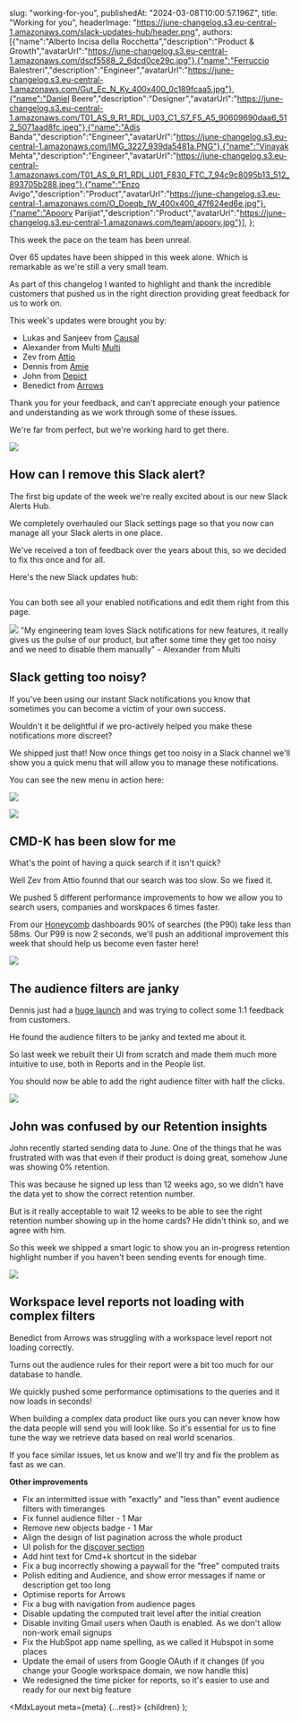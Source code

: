 
slug: "working-for-you",
publishedAt: "2024-03-08T10:00:57.196Z",
title: "Working for you",
headerImage: "https://june-changelog.s3.eu-central-1.amazonaws.com/slack-updates-hub/header.png",
authors: [{"name":"Alberto Incisa della Rocchetta","description":"Product & Growth","avatarUrl":"https://june-changelog.s3.eu-central-1.amazonaws.com/dscf5588_2_6dcd0ce29c.jpg"},{"name":"Ferruccio Balestreri","description":"Engineer","avatarUrl":"https://june-changelog.s3.eu-central-1.amazonaws.com/Gut_Ec_N_Ky_400x400_0c189fcaa5.jpg"},{"name":"Daniel Beere","description":"Designer","avatarUrl":"https://june-changelog.s3.eu-central-1.amazonaws.com/T01_AS_9_R1_RDL_U03_C1_S7_F5_A5_90609690daa6_512_5071aad8fc.jpeg"},{"name":"Adis Banda","description":"Engineer","avatarUrl":"https://june-changelog.s3.eu-central-1.amazonaws.com/IMG_3227_939da5481a.PNG"},{"name":"Vinayak Mehta","description":"Engineer","avatarUrl":"https://june-changelog.s3.eu-central-1.amazonaws.com/T01_AS_9_R1_RDL_U01_F830_FTC_7_94c9c8095b13_512_893705b288.jpeg"},{"name":"Enzo Avigo","description":"Product","avatarUrl":"https://june-changelog.s3.eu-central-1.amazonaws.com/O_Doeqb_IW_400x400_47f624ed6e.jpg"},{"name":"Apoorv Parijiat","description":"Product","avatarUrl":"https://june-changelog.s3.eu-central-1.amazonaws.com/team/apoorv.jpg"}],
};

This week the pace on the team has been unreal.

Over 65 updates have been shipped in this week alone. Which is remarkable as we're still a very small team.

As part of this changelog I wanted to highlight and thank the incredible customers that pushed us in the right direction providing great feedback for us to work on.

This week's updates were brought you by:

- Lukas and Sanjeev from [Causal](https://causal.app)
- Alexander from Multi [Multi](https://multi.app)
- Zev from [Attio](https://attio.com)
- Dennis from [Amie](https://amie.so)
- John from [Depict](https://depict.ai/)
- Benedict from [Arrows](https://arrows.to)

Thank you for your feedback, and can't appreciate enough your patience and understanding as we work through some of these issues.

We're far from perfect, but we're working hard to get there.

![](/causal-feedback.png)

## How can I remove this Slack alert?

The first big update of the week we're really excited about is our new Slack Alerts Hub.

We completely overhauled our Slack settings page so that you now can manage all your Slack alerts in one place.

We've received a ton of feedback over the years about this, so we decided to fix this once and for all.

Here's the new Slack updates hub:

![]()

You can both see all your enabled notifications and edit them right from this page.

![](/multi-feedback.png)
"My engineering team loves Slack notifications for new features, it really gives us the pulse of our product, but after some time they get too noisy and we need to disable them manually" - Alexander from Multi

## Slack getting too noisy?

If you've been using our instant Slack notifications you know that sometimes you can become a victim of your own success.

Wouldn't it be delightful if we pro-actively helped you make these notifications more discreet?

We shipped just that! Now once things get too noisy in a Slack channel we'll show you a quick menu that will allow you to manage these notifications.

You can see the new menu in action here:

![](/slack-update-frequency.png)

![](/attio-feedback.png)

## CMD-K has been slow for me

What's the point of having a quick search if it isn't quick?

Well Zev from Attio founnd that our search was too slow. So we fixed it.

We pushed 5 different performance improvements to how we allow you to search users, companies and worskpaces 6 times faster.

From our [Honeycomb](https://honeycomb.io/) dashboards 90% of searches (the P90) take less than 58ms. Our P99 is now 2 seconds, we'll push an additional improvement this week that should help us become even faster here!

![](/amie-feedback.png)

## The audience filters are janky

Dennis just had a [huge launch]() and was trying to collect some 1:1 feedback from customers.

He found the audience filters to be janky and texted me about it.

So last week we rebuilt their UI from scratch and made them much more intuitive to use, both in Reports and in the People list.

You should now be able to add the right audience filter with half the clicks.

![](/depict-feedback.png)

## John was confused by our Retention insights

John recently started sending data to June. One of the things that he was frustrated with was that even if their product is doing great, somehow June was showing 0% retention.

This was because he signed up less than 12 weeks ago, so we didn't have the data yet to show the correct retention number.

But is it really acceptable to wait 12 weeks to be able to see the right retention number showing up in the home cards? He didn't think so, and we agree with him.

So this week we shipped a smart logic to show you an in-progress retention highlight number if you haven't been sending events for enough time.

![](/arrows-feedback.png)

## Workspace level reports not loading with complex filters

Benedict from Arrows was struggling with a workspace level report not loading correctly.

Turns out the audience rules for their report were a bit too much for our database to handle.

We quickly pushed some performance optimisations to the queries and it now loads in seconds!

When building a complex data product like ours you can never know how the data people will send you will look like. So it's essential for us to fine tune the way we retrieve data based on real world scenarios.

If you face similar issues, let us know and we'll try and fix the problem as fast as we can.

**Other improvements**

- Fix an intermitted issue with "exactly" and "less than" event audience filters with timeranges
- Fix funnel audience filter - 1 Mar
- Remove new objects badge - 1 Mar
- Align the design of list pagination across the whole product
- UI polish for the [discover section](https://changelog.june.so/changelogs/discover-june)
- Add hint text for Cmd+k shortcut in the sidebar
- Fix a bug incorrectly showing a paywall for the "free" computed traits
- Polish editing and Audience, and show error messages if name or description get too long
- Optimise reports for Arrows
- Fix a bug with navigation from audience pages
- Disable updating the computed trait level after the initial creation
- Disable inviting Gmail users when Oauth is enabled. As we don't allow non-work email signups
- Fix the HubSpot app name spelling, as we called it Hubspot in some places
- Update the email of users from Google OAuth if it changes (if you change your Google workspace domain, we now handle this)
- We redesigned the time picker for reports, so it's easier to use and ready for our next big feature

<MdxLayout meta={meta} {...rest}>
{children}
</MdxLayout>
);
